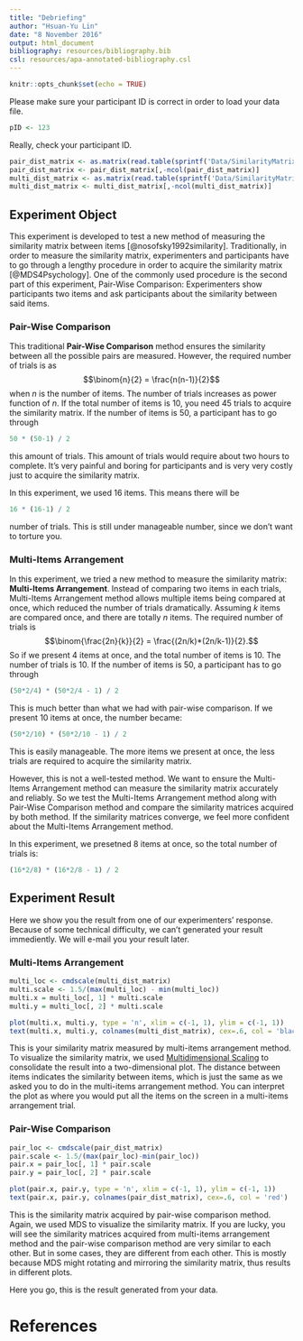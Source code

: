 ```yaml
---
title: "Debriefing"
author: "Hsuan-Yu Lin"
date: "8 November 2016"
output: html_document
bibliography: resources/bibliography.bib
csl: resources/apa-annotated-bibliography.csl
---
```



```r
knitr::opts_chunk$set(echo = TRUE)

```

Please make sure your participant ID is correct in order to load your data file. 
```r
pID <- 123
```
Really, check your participant ID.

```r
pair_dist_matrix <- as.matrix(read.table(sprintf('Data/SimilarityMatrix/PairWise_%03d_01.dat', pID), sep = '\t'))
pair_dist_matrix <- pair_dist_matrix[,-ncol(pair_dist_matrix)]
multi_dist_matrix <- as.matrix(read.table(sprintf('Data/SimilarityMatrix/MultiItemsArrangement_%03d_01.dat', pID), sep = '\t'))
multi_dist_matrix <- multi_dist_matrix[,-ncol(multi_dist_matrix)]
```

## Experiment Object
This experiment is developed to test a new method of measuring the similarity matrix between items [@nosofsky1992similarity]. Traditionally, in order to measure the similarity matrix, experimenters and participants have to go through a lengthy procedure in order to acquire the similarity matrix [@MDS4Psychology]. One of the commonly used procedure is the second part of this experiment, Pair-Wise Comparison: Experimenters show participants two items and ask participants about the similarity between said items. 

### Pair-Wise Comparison

This traditional __Pair-Wise Comparison__ method ensures the similarity between all the possible pairs are measured. However, the required number of trials is as 
$$\binom{n}{2} = \frac{n(n-1)}{2}$$
when $n$ is the number of items. The number of trials increases as power function of $n$. If the total number of items is $10$, you need $45$ trials to acquire the similarity matrix. If the number of items is $50$, a participant has to go through 

``` r
50 * (50-1) / 2
```
this amount of trials. This amount of trials would require about two hours to complete. It's very painful and boring for participants and is very very costly just to acquire the similarity matrix.

In this experiment, we used $16$ items. This means there will be

``` r
16 * (16-1) / 2
```
number of trials. This is still under manageable number, since we don't want to torture you.

### Multi-Items Arrangement
In this experiment, we tried a new method to measure the similarity matrix: __Multi-Items Arrangement__. Instead of comparing two items in each trials, Multi-Items Arrangement method allows multiple items being compared at once, which reduced the number of trials dramatically. Assuming $k$ items are compared once, and there are totally $n$ items. The required number of trials is 
$$\binom{\frac{2n}{k}}{2} = \frac{(2n/k)*(2n/k-1)}{2}.$$
So if we present $4$ items at once, and the total number of items is $10$. The number of trials is $10$. If the number of items is $50$, a participant has to go through
``` r
(50*2/4) * (50*2/4 - 1) / 2
```
This is much better than what we had with pair-wise comparison. If we present $10$ items at once, the number became:
``` r
(50*2/10) * (50*2/10 - 1) / 2
```
This is easily manageable. The more items we present at once, the less trials are required to acquire the similarity matrix.

However, this is not a well-tested method. We want to ensure the Multi-Items Arrangement method can measure the similarity matrix accurately and reliably. So we test the Multi-Items Arrangement method along with Pair-Wise Comparison method and compare the similarity matrices acquired by both method. If the similarity matrices converge, we feel more confident about the Multi-Items Arrangement method.

In this experiment, we presetned $8$ items at once, so the total number of trials is:
``` r
(16*2/8) * (16*2/8 - 1) / 2
```

## Experiment Result
Here we show you the result from one of our experimenters' response. Because of some technical difficulty, we can't generated your result immediently. We will e-mail you your result later. 

### Multi-Items Arrangement
``` r
multi_loc <- cmdscale(multi_dist_matrix)
multi.scale <- 1.5/(max(multi_loc) - min(multi_loc))
multi.x = multi_loc[, 1] * multi.scale
multi.y = multi_loc[, 2] * multi.scale
```
``` r
plot(multi.x, multi.y, type = 'n', xlim = c(-1, 1), ylim = c(-1, 1))
text(multi.x, multi.y, colnames(multi_dist_matrix), cex=.6, col = 'black')
```

This is your similarity matrix measured by multi-items arrangement method. To visualize the similarity matrix, we used [Multidimensional Scaling](https://en.wikipedia.org/wiki/Multidimensional_scaling) to consolidate the result into a two-dimensional plot. The distance between items indicates the similarity between items, which is just the same as we asked you to do in the multi-items arrangement method. You can interpret the plot as where you would put all the items on the screen in a multi-items arrangement trial. 

### Pair-Wise Comparison
```r
pair_loc <- cmdscale(pair_dist_matrix)
pair.scale <- 1.5/(max(pair_loc)-min(pair_loc))
pair.x = pair_loc[, 1] * pair.scale
pair.y = pair_loc[, 2] * pair.scale
```
``` r
plot(pair.x, pair.y, type = 'n', xlim = c(-1, 1), ylim = c(-1, 1))
text(pair.x, pair.y, colnames(pair_dist_matrix), cex=.6, col = 'red')
```

This is the similarity matrix acquired by pair-wise comparison method. Again, we used MDS to visualize the similarity matrix. If you are lucky, you will see the similarity matrices acquired from multi-items arrangement method and the pair-wise comparison method are very similar to each other. But in some cases, they are different from each other. This is mostly because MDS might rotating and mirroring the similarity matrix, thus results in different plots. 

Here you go, this is the result generated from your data.

# References
